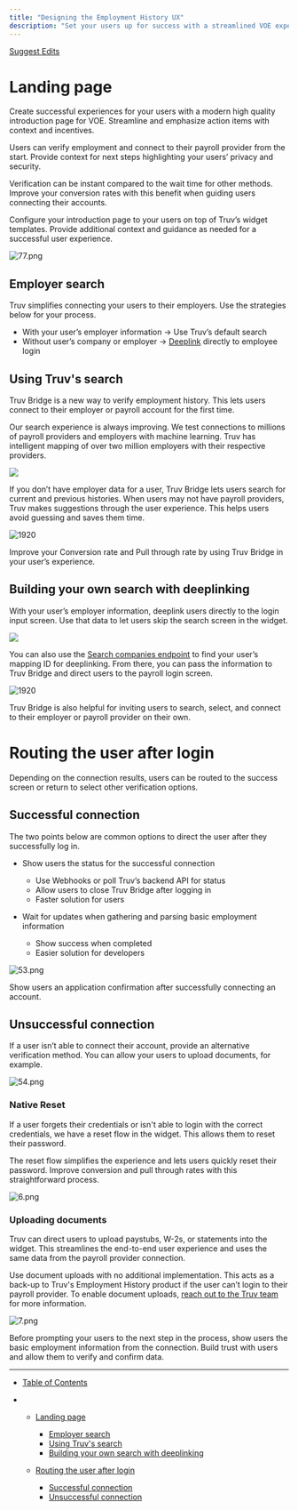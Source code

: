 ```yaml
---
title: "Designing the Employment History UX"
description: "Set your users up for success with a streamlined VOE experience."
---
```


[Suggest Edits](/edit/ux-design-employment-history)

# Landing page

Create successful experiences for your users with a modern high quality introduction page for VOE. Streamline and emphasize action items with context and incentives.

Users can verify employment and connect to their payroll provider from the start. Provide context for next steps highlighting your users’ privacy and security.

Verification can be instant compared to the wait time for other methods. Improve your conversion rates with this benefit when guiding users connecting their accounts.

Configure your introduction page to your users on top of Truv’s widget templates. Provide additional context and guidance as needed for a successful user experience.

![](/images/docs/344dbb2-77.png "77.png")

## Employer search

Truv simplifies connecting your users to their employers. Use the strategies below for your process.

* With your user’s employer information -> Use Truv’s default search
* Without user’s company or employer -> [Deeplink](/docs/deeplinking) directly to employee login

## Using Truv's search

Truv Bridge is a new way to verify employment history. This lets users connect to their employer or payroll account for the first time.

Our search experience is always improving. We test connections to millions of payroll providers and employers with machine learning. Truv has intelligent mapping of over two million employers with their respective providers.

![](/images/docs/202938c-Image_7.png)

If you don’t have employer data for a user, Truv Bridge lets users search for current and previous histories. When users may not have payroll providers, Truv makes suggestions through the user experience. This helps users avoid guessing and saves them time.

![1920](/images/docs/e9848dc-3.png "3.png")

<Info>
  Improve your Conversion rate and Pull through rate by using Truv Bridge in your user’s experience.
</Info>

## Building your own search with deeplinking

With your user’s employer information, deeplink users directly to the login input screen. Use that data to let users skip the search screen in the widget.

![](/images/docs/f451f92-Image_8.png)

You can also use the [Search companies endpoint](/reference/company_mapping) to find your user’s mapping ID for deeplinking. From there, you can pass the information to Truv Bridge and direct users to the payroll login screen.

![1920](/images/docs/a87b2e8-4.png "4.png")

<Info>
  Truv Bridge is also helpful for inviting users to search, select, and connect to their employer or payroll provider on their own.
</Info>

# Routing the user after login

Depending on the connection results, users can be routed to the success screen or return to select other verification options.

## Successful connection

The two points below are common options to direct the user after they successfully log in.

* Show users the status for the successful connection

  * Use Webhooks or poll Truv’s backend API for status
  * Allow users to close Truv Bridge after logging in
  * Faster solution for users

* Wait for updates when gathering and parsing basic employment information

  * Show success when completed
  * Easier solution for developers

![](/images/docs/43e4272-53.png "53.png")

<Info>
  Show users an application confirmation after successfully connecting an account.
</Info>

## Unsuccessful connection

If a user isn’t able to connect their account, provide an alternative verification method. You can allow your users to upload documents, for example.

![](/images/docs/220a825-54.png "54.png")

### Native Reset

If a user forgets their credentials or isn't able to login with the correct credentials, we have a reset flow in the widget. This allows them to reset their password.

The reset flow simplifies the experience and lets users quickly reset their password. Improve conversion and pull through rates with this straightforward process.

![](/images/docs/4960df9-6.png "6.png")

### Uploading documents

Truv can direct users to upload paystubs, W-2s, or statements into the widget. This streamlines the end-to-end user experience and uses the same data from the payroll provider connection.

Use document uploads with no additional implementation. This acts as a back-up to Truv's Employment History product if the user can’t login to their payroll provider. To enable document uploads, [reach out to the Truv team](/cdn-cgi/l/email-protection#95e6e0e5e5fae7e1d5e1e7e0e3bbf6faf8) for more information.

![](/images/docs/4012466-7.png "7.png")

<Info>
  Before prompting your users to the next step in the process, show users the basic employment information from the connection. Build trust with users and allow them to verify and confirm data.
</Info>

***

* [Table of Contents](#)

* * [Landing page](#landing-page)

    * [Employer search](#employer-search)
    * [Using Truv's search](#using-truvs-search)
    * [Building your own search with deeplinking](#building-your-own-search-with-deeplinking)

  * [Routing the user after login](#routing-the-user-after-login)

    * [Successful connection](#successful-connection)
    * [Unsuccessful connection](#unsuccessful-connection)
